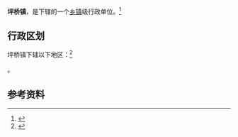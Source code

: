 {{中国乡级行政区|61/06/24/105/000}}

'''坪桥镇'''，是{{PRC admin/fullname|61/06/24/105/000|3}}下辖的一个[[乡镇|乡镇]]级行政单位。<ref>{{PRC admin/ref sgc|{{PRC admin/parent|61/06/24/105/000}}}}</ref>

== 行政区划 ==

坪桥镇下辖以下地区：<ref>{{PRC admin/ref sgc|61/06/24/105/000}}</ref>

{{PRC admin/children|61/06/24/105/000}}。

== 参考资料 ==

{{reflist}}

{{行政区划小作品}}
{{PRC admin/navcat|61/06/24/105/000}}